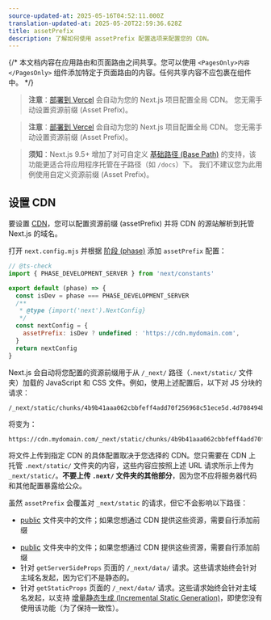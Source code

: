 ```yaml
---
source-updated-at: 2025-05-16T04:52:11.000Z
translation-updated-at: 2025-05-20T22:59:36.628Z
title: assetPrefix
description: 了解如何使用 assetPrefix 配置选项来配置您的 CDN。
---
```


{/* 本文档内容在应用路由和页面路由之间共享。您可以使用 `<PagesOnly>内容</PagesOnly>` 组件添加特定于页面路由的内容。任何共享内容不应包裹在组件中。 */}

<AppOnly>

> **注意**：[部署到 Vercel](/docs/app/getting-started/deploying) 会自动为您的 Next.js 项目配置全局 CDN。
> 您无需手动设置资源前缀 (Asset Prefix)。

</AppOnly>

<PagesOnly>

> **注意**：[部署到 Vercel](/docs/pages/getting-started/deploying) 会自动为您的 Next.js 项目配置全局 CDN。
> 您无需手动设置资源前缀 (Asset Prefix)。

</PagesOnly>

> **须知**：Next.js 9.5+ 增加了对可自定义 [基础路径 (Base Path)](/docs/app/api-reference/config/next-config-js/basePath) 的支持，该功能更适合将应用程序托管在子路径（如 `/docs`）下。
> 我们不建议您为此用例使用自定义资源前缀 (Asset Prefix)。

## 设置 CDN

要设置 [CDN](https://en.wikipedia.org/wiki/Content_delivery_network)，您可以配置资源前缀 (assetPrefix) 并将 CDN 的源站解析到托管 Next.js 的域名。

打开 `next.config.mjs` 并根据 [阶段 (phase)](/docs/app/api-reference/config/next-config-js#async-configuration) 添加 `assetPrefix` 配置：

```js filename="next.config.mjs"
// @ts-check
import { PHASE_DEVELOPMENT_SERVER } from 'next/constants'

export default (phase) => {
  const isDev = phase === PHASE_DEVELOPMENT_SERVER
  /**
   * @type {import('next').NextConfig}
   */
  const nextConfig = {
    assetPrefix: isDev ? undefined : 'https://cdn.mydomain.com',
  }
  return nextConfig
}
```

Next.js 会自动将您配置的资源前缀用于从 `/_next/` 路径（`.next/static/` 文件夹）加载的 JavaScript 和 CSS 文件。例如，使用上述配置后，以下对 JS 分块的请求：

```
/_next/static/chunks/4b9b41aaa062cbbfeff4add70f256968c51ece5d.4d708494b3aed70c04f0.js
```

将变为：

```
https://cdn.mydomain.com/_next/static/chunks/4b9b41aaa062cbbfeff4add70f256968c51ece5d.4d708494b3aed70c04f0.js
```

将文件上传到指定 CDN 的具体配置取决于您选择的 CDN。您只需要在 CDN 上托管 `.next/static/` 文件夹的内容，这些内容应按照上述 URL 请求所示上传为 `_next/static/`。**不要上传 `.next/` 文件夹的其他部分**，因为您不应将服务器代码和其他配置暴露给公众。

虽然 `assetPrefix` 会覆盖对 `_next/static` 的请求，但它不会影响以下路径：

<AppOnly>

- [public](/docs/app/api-reference/file-conventions/public-folder) 文件夹中的文件；如果您想通过 CDN 提供这些资源，需要自行添加前缀

</AppOnly>

<PagesOnly>

- [public](/docs/pages/api-reference/file-conventions/public-folder) 文件夹中的文件；如果您想通过 CDN 提供这些资源，需要自行添加前缀
- 针对 `getServerSideProps` 页面的 `/_next/data/` 请求。这些请求始终会针对主域名发起，因为它们不是静态的。
- 针对 `getStaticProps` 页面的 `/_next/data/` 请求。这些请求始终会针对主域名发起，以支持 [增量静态生成 (Incremental Static Generation)](/docs/pages/building-your-application/data-fetching/incremental-static-regeneration)，即使您没有使用该功能（为了保持一致性）。

</PagesOnly>